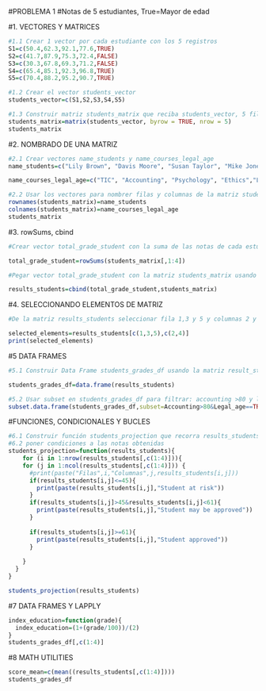 #PROBLEMA 1
#Notas de 5 estudiantes, True=Mayor de edad

#1. VECTORES Y MATRICES
```{r}
#1.1 Crear 1 vector por cada estudiante con los 5 registros
S1=c(50.4,62.3,92.1,77.6,TRUE)
S2=c(41.7,87.9,75.3,72.4,FALSE)
S3=c(30.3,67.8,69.3,71.2,FALSE)
S4=c(65.4,85.1,92.3,96.8,TRUE)
S5=c(70.4,88.2,95.2,90.7,TRUE)

#1.2 Crear el vector students_vector
students_vector=c(S1,S2,S3,S4,S5)

#1.3 Construir matriz students_matrix que reciba students_vector, 5 filas y byrow verdadero
students_matrix=matrix(students_vector, byrow = TRUE, nrow = 5)
students_matrix

```

#2. NOMBRADO DE UNA MATRIZ

```{r}
#2.1 Crear vectores name_students y name_courses_legal_age
name_students=c("Lily Brown", "Davis Moore", "Susan Taylor", "Mike Jones","Tom Hill")

name_courses_legal_age=c("TIC", "Accounting", "Psychology", "Ethics","Legal_age")

#2.2 Usar los vectores para nombrer filas y columnas de la matriz students_vector
rownames(students_matrix)=name_students
colnames(students_matrix)=name_courses_legal_age
students_matrix

```

#3. rowSums, cbind

```{r}
#Crear vector total_grade_student con la suma de las notas de cada estudiante

total_grade_student=rowSums(students_matrix[,1:4])
```

```{r}
#Pegar vector total_grade_student con la matriz students_matrix usando cbind y asignar resultado a una nueva matriz results_students

results_students=cbind(total_grade_student,students_matrix)
```

#4. SELECCIONANDO ELEMENTOS DE MATRIZ

```{r}
#De la matriz results_students seleccionar fila 1,3 y 5 y columnas 2 y 4, almacenar resultado en selected_elements

selected_elements=results_students[c(1,3,5),c(2,4)]
print(selected_elements)
```
#5 DATA FRAMES

```{r}
#5.1 Construir Data Frame students_grades_df usando la matriz result_students como parámetro

students_grades_df=data.frame(results_students)

```

```{r}
#5.2 Usar subset en students_grades_df para filtrar: accounting >80 y legal_age=true
subset.data.frame(students_grades_df,subset=Accounting>80&Legal_age==TRUE)

```

#FUNCIONES, CONDICIONALES Y BUCLES

```{r}
#6.1 Construir función students_projection que recorra results_students
#6.2 poner condiciones a las notas obtenidas
students_projection=function(results_students){
    for (i in 1:nrow(results_students[,c(1:4)])){
    for (j in 1:ncol(results_students[,c(1:4)])) {
      #print(paste("Filas",i,"Columnas",j,results_students[i,j]))
      if(results_students[i,j]<=45){
        print(paste(results_students[i,j],"Student at risk"))
      }
      if(results_students[i,j]>45&results_students[i,j]<61){
        print(paste(results_students[i,j],"Student may be approved"))
      }
      
      if(results_students[i,j]>=61){
        print(paste(results_students[i,j],"Student approved"))
      }
      
    }
  }
}

students_projection(results_students)
```

#7 DATA FRAMES Y LAPPLY

```{r}
index_education=function(grade){
  index_education=(1+(grade/100))/(2)
}
students_grades_df[,c(1:4)]
```
#8 MATH UTILITIES

```{r}
score_mean=c(mean((results_students[,c(1:4)])))
students_grades_df
```


